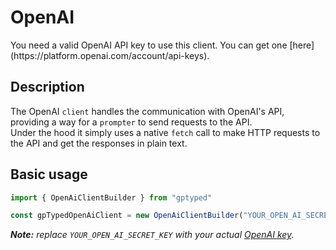 
# OpenAI

<Callout type="info">
  You need a valid OpenAI API key to use this client. You can get one
  [here](https://platform.openai.com/account/api-keys).
</Callout>

## Description

The OpenAI `client` handles the communication with OpenAI's API, providing a way for a `prompter` to send requests to the API.\
Under the hood it simply uses a native `fetch` call to make HTTP requests to the API and get the responses in plain text.

## Basic usage

```typescript copy
import { OpenAiClientBuilder } from "gptyped"

const gpTypedOpenAiClient = new OpenAiClientBuilder("YOUR_OPEN_AI_SECRET_KEY").build()
```

_**Note:** replace `YOUR_OPEN_AI_SECRET_KEY` with your actual [OpenAI key](https://platform.openai.com/account/api-keys)._
